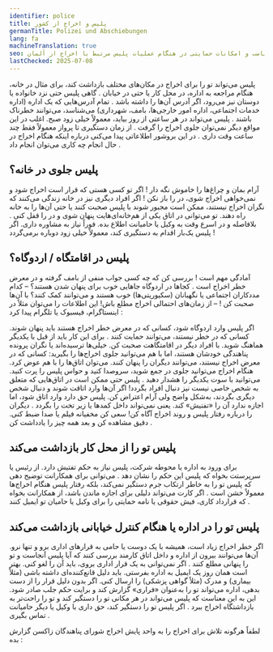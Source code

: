 ```yaml
---
identifier: police
title: پلیس و اخراج از کشور
germanTitle: Polizei und Abschiebungen
lang: fa
machineTranslation: true
seo: اطلاعاتی درباره حقوق، رفتار مناسب و امکانات حمایتی در هنگام عملیات پلیس مرتبط با اخراج از آلمان
lastChecked: 2025-07-08
---
```


پلیس می‌تواند تو را برای اخراج در مکان‌های مختلف بازداشت کند، برای مثال در خانه، هنگام مراجعه به اداره، در محل کار یا حتی در خیابان
.
گاهی پلیس حتی نزد خانواده یا دوستان نیز می‌رود، اگر آدرس آن‌ها را داشته باشد
.
تمام آدرس‌هایی که یک اداره (اداره خدمات اجتماعی، اداره امور خارجی‌ها، بامف، شهرداری) می‌شناسد، می‌توانند خطرناک باشند
.
پلیس می‌تواند در هر ساعتی از روز بیاید، معمولاً خیلی زود صبح. اغلب در این مواقع دیگر نمی‌توان جلوی اخراج را گرفت
.
از زمان دستگیری تا پرواز معمولاً فقط چند ساعت وقت داری
.
در این بروشور اطلاعاتی پیدا می‌کنی درباره اینکه هنگام <InternalShortLink identifier="ongoing-deportation">اخراج در حال انجام</InternalShortLink> چه کاری می‌توان انجام داد
.

## پلیس جلوی در خانه؟

آرام بمان و چراغ‌ها را خاموش نگه دار
!
اگر تو کسی هستی که قرار است اخراج شود و نمی‌خواهی اخراج شوی، در را باز نکن
!
اگر افراد دیگری نیز در خانه زندگی می‌کنند که نگران اخراج نیستند، ممکن است مجبور شوند با پلیس صحبت کنند یا حتی آن‌ها را به خانه راه دهند. تو می‌توانی در اتاق یکی از هم‌خانه‌ای‌هایت پنهان شوی و در را قفل کنی
.
بلافاصله و در اسرع وقت به وکیل یا حامیانت اطلاع بده. فوراً نیاز به مشاوره داری. اگر پلیس یک‌بار اقدام به دستگیری کند، معمولاً خیلی زود دوباره برمی‌گردد
!

## پلیس در اقامتگاه / اردوگاه؟

آمادگی مهم است
!
بررسی کن که چه کسی جواب منفی از بامف گرفته و در معرض خطر اخراج است
.
کجاها در اردوگاه جاهایی خوب برای پنهان شدن هستند؟
– کدام مددکاران اجتماعی یا نگهبانان (سکیوریتی‌ها) خوب هستند و می‌توانند کمک کنند؟ با آن‌ها صحبت کن
!
– از زمان‌های احتمالی اخراج مطلع باش! این اطلاعات را می‌توان مثلاً در اینستاگرام، فیسبوک یا تلگرام پیدا کرد
:

<Address identifier="deportationalarm"></Address>  
اگر پلیس وارد اردوگاه شود، کسانی که در معرض خطر اخراج هستند باید پنهان شوند. کسانی که در خطر نیستند، می‌توانند حمایت کنند  
.  
برای این کار باید از قبل با یکدیگر هماهنگ شوید. با افراد دیگر در اقامتگاهت صحبت کن. خیلی‌ها ترسیده‌اند یا نگران پرونده پناهندگی خودشان هستند، اما با هم می‌توانید جلوی اخراج‌ها را بگیرید: کسانی که در معرض اخراج نیستند، می‌توانند دیگران را پنهان کنند. می‌توان اتاق‌ها را با هم عوض کرد. هنگام اخراج می‌توانید جلوی در جمع شوید، سروصدا کنید و حواس پلیس را پرت کنید. می‌توانید با سوت یکدیگر را هشدار دهید  
.  
پلیس حتی ممکن است در اتاق‌هایی که متعلق به شخص خاصی نیست نیز دنبال افراد بگردد! اگر آن‌ها وارد اتاقت شوند و دنبال شخص دیگری بگردند، به‌شکل واضح ولی آرام اعتراض کن. پلیس حق دارد وارد اتاق شود، اما اجازه ندارد آن را «تفتیش» کند. یعنی نمی‌تواند داخل کمدها یا زیر تخت را بگردد  
.  
دیگران را درباره رفتار پلیس و روند اخراج آگاه کن! سعی کن مخفیانه فیلم یا صدا ضبط کنی. دقیق مشاهده کن و بعد همه چیز را یادداشت کن  
.  

## پلیس تو را از محل کار بازداشت می‌کند

برای ورود به اداره یا محوطه شرکت، پلیس نیاز به حکم تفتیش دارد. از رئیس یا سرپرستت بخواه که پلیس این حکم را نشان دهد
.
می‌توانی برای همکارانت توضیح دهی که پلیس تو را به خاطر ارتکاب جرم دستگیر نمی‌کند، بلکه رفتار پلیس هنگام اخراج‌ها معمولاً خشن است
.
اگر کارت می‌تواند دلیلی برای اجازه ماندن باشد، از همکارانت بخواه که قرارداد کاری، فیش حقوقی یا نامه حمایتی را برای وکیل یا حامیان تو ایمیل کنند
.

## پلیس تو را در اداره یا هنگام کنترل خیابانی بازداشت می‌کند

اگر خطر اخراج زیاد است، همیشه با یک دوست یا حامی به قرارهای اداری برو و تنها نرو. آن‌ها می‌توانند بیرون از اداره و داخل اتاق کارمند بررسی کنند که آیا پلیس آنجاست و تو را پنهانی مطلع کنند
.
اگر نمی‌توانی به یک قرار اداری بروی، باید آن را لغو کنی. بهتر است همان روز یک ایمیل به اداره بفرستی. باید دلیل قانع‌کننده‌ای داشته باشی (مثلاً بیماری) و مدرک (مثلاً گواهی پزشکی) را ارسال کنی. اگر بدون دلیل قرار را از دست بدهی، اداره می‌تواند تو را به‌عنوان «فراری» گزارش کند و برایت حکم جلب صادر شود. این به این معناست که پلیس می‌تواند در هر مکانی تو را دستگیر کند و تو را راحت‌تر به بازداشتگاه اخراج ببرد
.
اگر پلیس تو را دستگیر کند، حق داری با وکیل یا دیگر حامیانت تماس بگیری
.

لطفاً هرگونه تلاش برای اخراج را به واحد پایش اخراج شورای پناهندگان زاکسن گزارش بده
:

<Address identifier="sfr_abschiebemonitoring"></Address>
